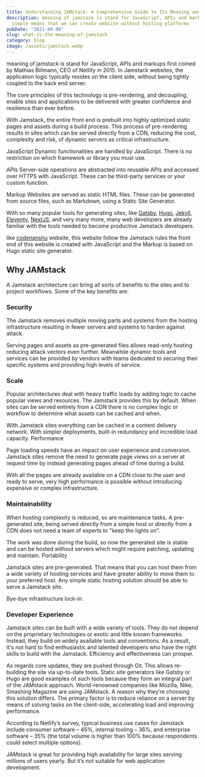 ```yaml
---
title: Understanding JAMstack: A Comprehensive Guide to Its Meaning and Benefits
description: meaning of jamstack is stand for JavaScript, APIs and markups.
  simple means that we can create website without hosting platforms`
pubDate: "2021-09-08"
slug: what-is-the-meaning-of-jamstack
category: blog
image: /assets/jamstack.webp
---
```



meaning of jamstack is stand for JavaScript, APIs and markups first coined by Mathias Biilmann, CEO of Netlify in 2015. In Jamstack websites, the application logic typically resides on the client side, without being tightly coupled to the back end server.

The core principles of this technology is pre-rendering, and decoupling, enable sites and applications to be delivered with greater confidence and resilience than ever before.

With Jamstack, the entire front end is prebuilt into highly optimized static pages and assets during a build process. This process of pre-rendering results in sites which can be served directly from a CDN, reducing the cost, complexity and risk, of dynamic servers as critical infrastructure.

JavaScript Dynamic functionalities are handled by JavaScript. There is no restriction on which framework or library you must use.

APIs Server-side operations are abstracted into reusable APIs and accessed over HTTPS with JavaScript. These can be third-party services or your custom function.

Markup Websites are served as static HTML files. These can be generated from source files, such as Markdown, using a Static Site Generator.

With so many popular tools for generating sites, like [Gatsby](https://www.gatsbyjs.com/), [Hugo](https://gohugo.io/), [Jekyll](https://jekyllrb.com/), [Eleventy](https://www.11ty.dev/), [NextJS](https://nextjs.org/), and very many more, many web developers are already familiar with the tools needed to become productive Jamstack developers.

like [codenanshu](https://codenanshu.netlify.app) website, this website follow the Jamstack rules the front end of this website is created with JavaScript and the Markup is based on Hugo static site generator.

## Why JAMstack

A Jamstack architecture can bring all sorts of benefits to the sites and to project workflows. Some of the key benefits are:

### Security

The Jamstack removes multiple moving parts and systems from the hosting infrastructure resulting in fewer servers and systems to harden against attack.

Serving pages and assets as pre-generated files allows read-only hosting reducing attack vectors even further. Meanwhile dynamic tools and services can be provided by vendors with teams dedicated to securing their specific systems and providing high levels of service.

### Scale

Popular architectures deal with heavy traffic loads by adding logic to cache popular views and resources. The Jamstack provides this by default. When sites can be served entirely from a CDN there is no complex logic or workflow to determine what assets can be cached and when.

With Jamstack sites everything can be cached in a content delivery network. With simpler deployments, built-in redundancy and incredible load capacity.
Performance

Page loading speeds have an impact on user experience and conversion. Jamstack sites remove the need to generate page views on a server at request time by instead generating pages ahead of time during a build.

With all the pages are already available on a CDN close to the user and ready to serve, very high performance is possible without introducing expensive or complex infrastructure.

### Maintainability

When hosting complexity is reduced, so are maintenance tasks. A pre-generated site, being served directly from a simple host or directly from a CDN does not need a team of experts to "keep the lights on".

The work was done during the build, so now the generated site is stable and can be hosted without servers which might require patching, updating and maintain.
Portability

Jamstack sites are pre-generated. That means that you can host them from a wide variety of hosting services and have greater ability to move them to your preferred host. Any simple static hosting solution should be able to serve a Jamstack site.

Bye-bye infrastructure lock-in.

### Developer Experience

Jamstack sites can be built with a wide variety of tools. They do not depend on the proprietary technologies or exotic and little known frameworks. Instead, they build on widely available tools and conventions. As a result, it's not hard to find enthusiastic and talented developers who have the right skills to build with the Jamstack. Efficiency and effectiveness can prosper.

As regards core updates, they are pushed through Git. This allows re-building the site via up-to-date tools. Static site generators like Gatsby or Hugo are good examples of such tools because they form an integral part of the JAMstack approach. World-renowned companies like Mozilla, Nike, Smashing Magazine are using JAMstack. A reason why they’re choosing this solution differs. The primary factor is to reduce reliance on a server by means of solving tasks on the client-side, accelerating load and improving performance.

According to Netlify’s survey, typical business use cases for Jamstack include consumer software – 45%, internal tooling – 36%, and enterprise software – 35% (the total volume is higher than 100% because respondents could select multiple options).

JAMstack is great for providing high availability for large sites serving millions of users yearly. But it’s not suitable for web application development.
